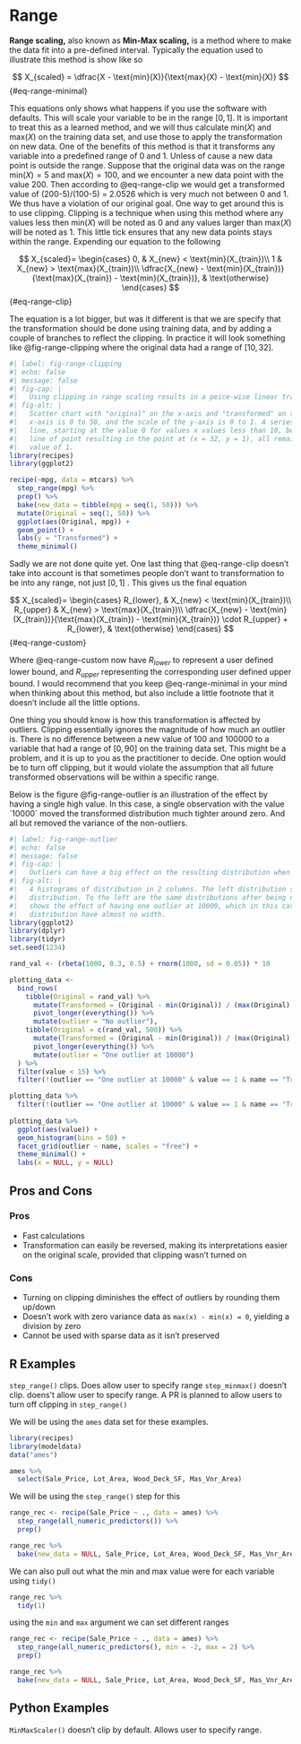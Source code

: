 # Range {#sec-normalization}

**Range scaling,** also known as **Min-Max scaling,** is a method where to make the data fit into a pre-defined interval. Typically the equation used to illustrate this method is show like so

$$
X_{scaled} = \dfrac{X - \text{min}(X)}{\text{max}(X) - \text{min}(X)}
$$ {#eq-range-minimal}

This equations only shows what happens if you use the software with defaults. This will scale your variable to be in the range $[0, 1]$. It is important to treat this as a learned method, and we will thus calculate $\text{min}(X)$ and $\text{max}(X)$ on the training data set, and use those to apply the transformation on new data. One of the benefits of this method is that it transforms any variable into a predefined range of 0 and 1. Unless of cause a new data point is outside the range. Suppose that the original data was on the range $\text{min}(X) = 5$ and $\text{max}(X) = 100$, and we encounter a new data point with the value 200. Then according to @eq-range-clip we would get a transformed value of (200-5)/(100-5) = 2.0526 which is very much not between 0 and 1. We thus have a violation of our original goal. One way to get around this is to use clipping. Clipping is a technique when using this method where any values less then $\text{min}(X)$ will be noted as 0 and any values larger than $\text{max}(X)$ will be noted as 1. This little tick ensures that any new data points stays within the range. Expending our equation to the following

$$
X_{scaled}=    
\begin{cases}        
0, & X_{new} < \text{min}(X_{train})\\        
1 & X_{new} > \text{max}(X_{train})\\
\dfrac{X_{new} - \text{min}(X_{train})}{\text{max}(X_{train}) - \text{min}(X_{train})}, & \text{otherwise}
\end{cases}
$$ {#eq-range-clip}

The equation is a lot bigger, but was it different is that we are specify that the transformation should be done using training data, and by adding a couple of branches to reflect the clipping. In practice it will look something like @fig-range-clipping where the original data had a range of $[10, 32]$.

```r
#| label: fig-range-clipping
#| echo: false
#| message: false
#| fig-cap: |
#|   Using clipping in range scaling results in a peice-wise linear transformation of our original data.
#| fig-alt: |
#|   Scatter chart with "original" on the x-axis and "transformed" on the y-axis. The Scale of the 
#|   x-axis is 0 to 50, and the scale of the y-axis is 0 to 1. A series of points are plotting along a
#|   line, starting at the value 0 for values x values less than 10, between 10 and 32 there is a linear
#|   line of point resulting in the point at (x = 32, y = 1), all remaining larger values of x has a y
#|   value of 1.
library(recipes)
library(ggplot2)

recipe(~mpg, data = mtcars) %>%
  step_range(mpg) %>%
  prep() %>% 
  bake(new_data = tibble(mpg = seq(1, 50))) %>%
  mutate(Original = seq(1, 50)) %>%
  ggplot(aes(Original, mpg)) +
  geom_point() +
  labs(y = "Transformed") +
  theme_minimal()
```

Sadly we are not done quite yet. One last thing that @eq-range-clip doesn't take into account is that sometimes people don't want to transformation to be into any range, not just $[0, 1]$ . This gives us the final equation

$$
X_{scaled}=    
\begin{cases}        
R_{lower}, & X_{new} < \text{min}(X_{train})\\        
R_{upper} & X_{new} > \text{max}(X_{train})\\
\dfrac{X_{new} - \text{min}(X_{train})}{\text{max}(X_{train}) - \text{min}(X_{train})} \cdot R_{upper} + R_{lower}, & \text{otherwise}
\end{cases}
$$ {#eq-range-custom}

Where @eq-range-custom now have $R_{lower}$ to represent a user defined lower bound, and $R_{upper}$ representing the corresponding user defined upper bound. I would recommend that you keep @eq-range-minimal in your mind when thinking about this method, but also include a little footnote that it doesn't include all the little options.

One thing you should know is how this transformation is affected by outliers. Clipping essentially ignores the magnitude of how much an outlier is. There is no difference between a new value of 100 and 100000 to a variable that had a range of $[0, 90]$ on the training data set. This might be a problem, and it is up to you as the practitioner to decide. One option would be to turn off clipping, but it would violate the assumption that all future transformed observations will be within a specific range.

Below is the figure @fig-range-outlier is an illustration of the effect by having a single high value. In this case, a single observation with the value \`10000\` moved the transformed distribution much tighter around zero. And all but removed the variance of the non-outliers.

```r
#| label: fig-range-outlier
#| echo: false
#| message: false
#| fig-cap: |
#|   Outliers can have a big effect on the resulting distribution when applying range scaling
#| fig-alt: |
#|   4 histograms of distribution in 2 columns. The left distribution shows the same bimodal
#|   distribution. To the left are the same distributions after being normalized. The buttom row
#|   shows the effect of having one outlier at 10000, which in this case made the transformed
#|   distribution have almost no width.
library(ggplot2)
library(dplyr)
library(tidyr)
set.seed(1234)

rand_val <- (rbeta(1000, 0.3, 0.5) + rnorm(1000, sd = 0.05)) * 10

plotting_data <- 
  bind_rows(
    tibble(Original = rand_val) %>%
      mutate(Transformed = (Original - min(Original)) / (max(Original) - min(Original))) %>%
      pivot_longer(everything()) %>%
      mutate(outlier = "No outlier"),
    tibble(Original = c(rand_val, 500)) %>%
      mutate(Transformed = (Original - min(Original)) / (max(Original) - min(Original))) %>%
      pivot_longer(everything()) %>%
      mutate(outlier = "One outlier at 10000")
  ) %>%
  filter(value < 15) %>%
  filter(!(outlier == "One outlier at 10000" & value == 1 & name == "Transformed"))

plotting_data %>%
  filter(!(outlier == "One outlier at 10000" & value == 1 & name == "Transformed"))
  
plotting_data %>%
  ggplot(aes(value)) +
  geom_histogram(bins = 50) +
  facet_grid(outlier ~ name, scales = "free") +
  theme_minimal() +
  labs(x = NULL, y = NULL)
```

## Pros and Cons

### Pros

-   Fast calculations
-   Transformation can easily be reversed, making its interpretations easier on the original scale, provided that clipping wasn't turned on

### Cons

-   Turning on clipping diminishes the effect of outliers by rounding them up/down
-   Doesn't work with zero variance data as `max(x) - min(x) = 0`, yielding a division by zero
-   Cannot be used with sparse data as it isn't preserved

## R Examples

`step_range()` clips. Does allow user to specify range `step_minmax()` doesn't clip. doens't allow user to specify range. A PR is planned to allow users to turn off clipping in `step_range()`

We will be using the `ames` data set for these examples.

```r
library(recipes)
library(modeldata)
data("ames")

ames %>%
  select(Sale_Price, Lot_Area, Wood_Deck_SF, Mas_Vnr_Area)
```

We will be using the `step_range()` step for this

```r
range_rec <- recipe(Sale_Price ~ ., data = ames) %>%
  step_range(all_numeric_predictors()) %>%
  prep()

range_rec %>%
  bake(new_data = NULL, Sale_Price, Lot_Area, Wood_Deck_SF, Mas_Vnr_Area)
```

We can also pull out what the min and max value were for each variable using `tidy()`

```r
range_rec %>%
  tidy(1)
```

using the `min` and `max` argument we can set different ranges

```r
range_rec <- recipe(Sale_Price ~ ., data = ames) %>%
  step_range(all_numeric_predictors(), min = -2, max = 2) %>%
  prep()

range_rec %>%
  bake(new_data = NULL, Sale_Price, Lot_Area, Wood_Deck_SF, Mas_Vnr_Area)
```

## Python Examples

`MinMaxScaler()` doesn't clip by default. Allows user to specify range.
